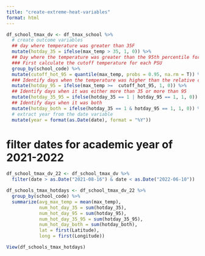 ```yaml
---
title: "create-extreme-heat-variables"
format: html
---
```



```r
df_school_tmax_dv <- df_tmax_school %>% 
  # create outcome variables
  ## day where temperature was greater than 35F
  mutate(hotday_35 = ifelse(max_temp > 35, 1, 0)) %>% 
  ## Day where the temperature was greater than the 95th percentile for that PSU over the last n years
  ### First calculate the cutoff temperature for each PSU
  group_by(school_code) %>% 
  mutate(cutoff_hot_95 = quantile(max_temp, probs = 0.95, na.rm = T)) %>% 
  ### Identify days when the temperature was higher than the relative cutoff
  mutate(hotday_95 = ifelse(max_temp >=  cutoff_hot_95, 1, 0)) %>% 
  ## Identify days when it was either more than 35 or more than 95
  mutate(hotday_35_95 = ifelse(hotday_35 == 1 | hotday_95 == 1, 1, 0)) %>% 
  ## Identify days when it was both 
  mutate(hotday_both = ifelse(hotday_35 == 1 & hotday_95 == 1, 1, 0)) %>% 
  # extract year from the date variable
  mutate(year = format(as.Date(date), format = "%Y")) 
```


# filter dates for academic year of 2021-2022
```r
df_school_tmax_dv_22 <- df_school_tmax_dv %>% 
  filter(date > as.Date("2021-08-16") & date < as.Date("2022-06-10"))
```


```r
df_schools_tmax_hotdays <- df_school_tmax_dv_22 %>% 
  group_by(school_code) %>% 
  summarize(avg_max_temp = mean(max_temp),
            num_hot_day_35 = sum(hotday_35),
            num_hot_day_95 = sum(hotday_95),
            num_hot_day_35_95 = sum(hotday_35_95),
            num_hot_day_both = sum(hotday_both),
            lat = first(Latitude), 
            long = first(Longitude))

View(df_schools_tmax_hotdays)
```


